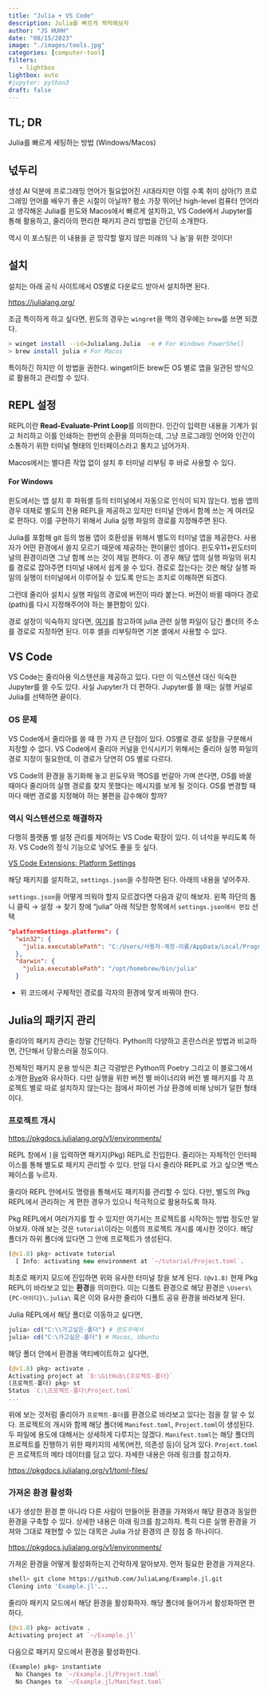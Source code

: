 ```yaml
---
title: "Julia + VS Code" 
description: Julia를 빠르게 찍먹해보자 
author: "JS HUHH"
date: "08/15/2023"
image: "./images/tools.jpg"
categories: [computer-tool]
filters:
   - lightbox
lightbox: auto
#jupyter: python3
draft: false
---
```


## TL; DR
Julia를 빠르게 세팅하는 방법 (Windows/Macos)

## 넋두리 
생성 AI 덕분에 프로그래밍 언어가 필요없어진 시대라지만 이럴 수록 취미 삼아(?) 프로그래밍 언어를 배우기 좋은 시절이 아닐까? 평소 가장 뛰어난 high-level 컴퓨터 언어라고 생각해온 Julia를 윈도와 Macos에서 빠르게 설치하고, VS Code에서 Jupyter를 통해 활용하고, 줄리아의 편리한 패키지 관리 방법을 간단히 소개한다. 

역시 이 포스팅은 이 내용을 곧 망각할 멀지 않은 미래의 '나 놈'을 위한 것이다!  

## 설치 
설치는 아래 공식 사이트에서 OS별로 다운로드 받아서 설치하면 된다. 

<https://julialang.org/>

조금 특이하게 하고 싶다면, 윈도의 경우는 `wingret`을 맥의 경우에는 `brew`를 쓰면 되겠다. 

```bash
> winget install --id=Julialang.Julia  -e # For Windows PowerShell
> brew install julia # For Macos 
```

:::{.column-margin}
특이하긴 하지만 이 방법을 권한다. winget이든 brew든 OS 별로 앱을 일관된 방식으로 활용하고 관리할 수 있다. 
:::

## REPL 설정

REPL이란 **Read-Evaluate-Print Loop**를 의미한다. 인간이 입력한 내용을 기계가 읽고 처리하고 이를 인쇄하는 한번의 순환을 의미하는데, 그냥 프로그래밍 언어와 인간이 소통하기 위한 터미널 형태의 인터페이스라고 퉁치고 넘어가자. 

Macos에서는 별다른 작업 없이 설치 후 터미널 리부팅 후 바로 사용할 수 있다. 

#### For Windows 

윈도에서는 앱 설치 후 파워셸 등의 터미널에서 자동으로 인식이 되지 않는다. 범용 앱의 경우 대체로 별도의 전용 REPL을 제공하고 있지만 터미널 안에서 함께 쓰는 게 여러모로 편하다. 이를 구현하기 위해서 Julia 실행 파일의 경로를 지정해주면 된다. 

:::{.column-margin}
Julia를 포함해 git 등의 범용 앱이 호환성을 위해서 별도의 터미널 앱을 제공한다. 사용자가 어떤 환경에서 쓸지 모르기 때문에 제공하는 편이물인 셈이다. 윈도우11+윈도터미널의 환경이라면 그냥 함께 쓰는 것이 제일 편하다. 이 경우 해당 앱의 실행 파일의 위치를 경로로 잡아주면 터미널 내에서 쉽게 쓸 수 있다. 경로로 잡는다는 것은 해당 실행 파일의 실행이 터미널에서 이루어질 수 있도록 만드는 조치로 이해하면 되겠다. 
:::

그런데 줄리아 설치시 실행 파일의 경로에 버전이 따라 붙는다. 버전이 바뀔 때마다 경로(path)를 다시 지정해주어야 하는 불편함이 있다. 

경로 설정이 익숙하지 않다면, [여기](https://toopyo.tistory.com/entry/Windows-environment-variable-path-pathext)를 참고하여 julia 관련 실행 파일이 담긴 폴더의 주소를 경로로 지정하면 된다. 이후 셸을 리부팅하면 기본 셸에서 사용할 수 있다. 

## VS Code

VS Code는 줄리아용 익스텐션을 제공하고 있다. 다만 이 익스텐션 대신 익숙한 Jupyter를 쓸 수도 있다. 사실 Jupyter가 더 편하다. Jupyter를 쓸 때는 실행 커널로 Julia를 선택하면 끝이다. 

### OS 문제 

VS Code에서 줄리아를 쓸 때 한 가지 큰 단점이 있다. OS별로 경로 설정을 구분해서 지정할 수 없다. VS Code에서 줄리아 커널을 인식시키기 위해서는 줄리아 실행 파일의 경로 지정이 필요한데, 이 경로가 당연히 OS 별로 다르다. 

VS Code의 환경을 동기화해 놓고 윈도우와 맥OS를 번갈아 가며 쓴다면,  OS를 바꿀 때마다 줄리아의 실행 경로를 찾지 못했다는 메시지를 보게 될 것이다. OS를 변경할 때마다 매번 경로를 지정해야 하는 불편을 감수해야 할까? 

### 역시 익스텐션으로 해결하자 

다행히 플랫폼 별 설정 관리를 제어하는 VS Code 확장이 있다. 이 녀석을 부리도록 하자. VS Code의 정식 기능으로 넣어도 좋을 듯 싶다. 

[VS Code Extensions: Platform Settings](https://marketplace.visualstudio.com/items?itemName=runarsf.platform-settings)

해당 패키지를 설치하고, `settings.json`을 수정하면 된다. 아래의 내용을 넣어주자. 

:::{.column-margin}
`settings.json`을 어떻게 띄워야 할지 모르겠다면 다음과 같이 해보자. 왼쪽 하단의 톱니 클릭 &rarr; 설정 &rarr; 찾기 창에 "julia" 아래 적당한 항목에서 `settings.json애서 편집` 선택
:::

```json
"platformSettings.platforms": {
  "win32": {
    "julia.executablePath": "C:/Users/사용자-계정-이름/AppData/Local/Programs/Julia-1.9.2/bin/julia.exe"
  },
  "darwin": {
    "julia.executablePath": "/opt/homebrew/bin/julia"
  }
```

- 위 코드에서 구체적인 경로를 각자의 환경에 맞게 바꿔야 한다. 

## Julia의 패키지 관리

줄리아의 패키지 관리는 정말 간단하다. Python의 다양하고 혼란스러운 방법과 비교하면, 간단해서 당황스러울 정도이다. 

전체적인 패키지 운용 방식은 최근 각광받은 Python의 Poetry 그리고 이 블로그에서 소개한 [Rye](https://rye-up.com/)와 유사하다. 다만 실행을 위한 버전 별 바이너리와 버전 별 패키지를 각 프로젝트 별로 따로 설치하지 않는다는 점에서 파이썬 가상 환경에 비해 낭비가 덜한 형태이다. 

### 프로젝트 개시 

<https://pkgdocs.julialang.org/v1/environments/>

REPL 창에서 `]`을 입력하면 패키지(Pkg) REPL로 진입한다. 줄리아는 자체적인 인터페이스를 통해 별도로 패키지 관리할 수 있다. 만일 다시 줄리아 REPL로 가고 싶으면 백스페이스를 누르자. 

:::{.column-margin}
줄리아 REPL 안에서도 명령을 통해서도 패키지를 관리할 수 있다. 다만, 별도의 Pkg REPL에서 관리하는 게 편한 경우가 있으니 적극적으로 활용하도록 하자. 
:::

Pkg REPL에서 여러가지를 할 수 있지만 여기서는 프로젝트를 시작하는 방법 정도만 알아보자. 아래 보는 것은 `tutorial`이라는 이름의 프로젝트 개시를 예시한 것이다. 해당 폴더가 하위 폴더에 있다면 그 안에 프로젝트가 생성된다. 

```julia
(@v1.8) pkg> activate tutorial
  [ Info: activating new environment at `~/tutorial/Project.toml`.
```

최초로 패키지 모드에 진입하면 위와 유사한 터미널 창을 보게 된다. `(@v1.8)` 현재 Pkg REPL이 바라보고 있는 **환경**을 의미한다. 이는 디폴트 환경으로 해당 환경은 `\Users\{PC-아이디}\.julia\` 혹은 이와 유사한 줄리아 디폴트 공유 환경을 바라보게 된다.

Julia REPL에서 해당 폴더로 이동하고 싶다면,

```julia
julia> cd("C:\\가고싶은-폴더") # 윈도우에서 
julia> cd("C:\가고싶은-폴더") # Macos, Ubuntu 
```

해당 폴더 안에서 환경을 액티베이트하고 싶다면,

```julia
(@v1.8) pkg> activate .
Activating project at `D:\GitHub\{프로젝트-폴더}`
(프로젝트-폴더) pkg> st
Status `C:\프로젝트-폴더\Project.toml`
...
```

위에 보는 것처럼 줄리아가 `프로젝트-폴더`를 환경으로 바라보고 있다는 점을 잘 알 수 있다. 프로젝트의 개시와 함께 해당 폴더에 `Manifest.toml`, `Project.toml`이 생성된다. 두 파일에 용도에 대해서는 상세하게 다루지는 않겠다. `Manifest.toml`는 해당 폴더의 프로젝트를 진행하기 위한 패키지의 세목(버전, 의존성 등)이 담겨 있다. `Project.toml`은 프로젝트의 메타 데이터를 담고 있다. 자세한 내용은 아래 링크를 참고하자. 

<https://pkgdocs.julialang.org/v1/toml-files/>

### 가져온 환경 활성화 

내가 생성한 환경 뿐 아니라 다른 사람이 만들어둔 환경을 가져와서 해당 환경과 동일한 환경을 구축할 수 있다. 상세한 내용은 아래 링크를 참고하자. 특히 다른 실행 환경을 가져와 그대로 재현할 수 있는 대목은 Julia 가상 환경의 큰 장점 중 하나이다.  

<https://pkgdocs.julialang.org/v1/environments/>

가져온 환경을 어떻게 활성화하는지 간락하게 알아보자. 먼저 필요한 환경을 가져온다. 

```bash
shell> git clone https://github.com/JuliaLang/Example.jl.git
Cloning into 'Example.jl'...
```

줄리아 패키지 모드에서 해당 환경을 활성화하자. 해당 폴더에 들어가서 활성화하면 편하다. 

```julia
(@v1.8) pkg> activate .
Activating project at `~/Example.jl`
```

다음으로 패키지 모드에서 환경을 활성화한다. 

```julia
(Example) pkg> instantiate
  No Changes to `~/Example.jl/Project.toml`
  No Changes to `~/Example.jl/Manifest.toml`
```
